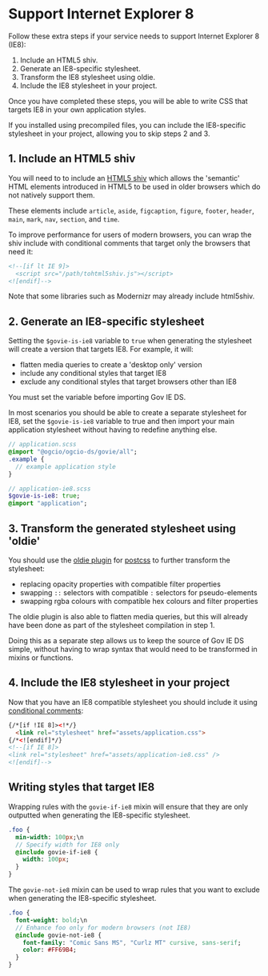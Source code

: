 
<Meta title="Docs/Support Internet Explorer 8" />

# Support Internet Explorer 8

Follow these extra steps if your service needs to support Internet Explorer 8 (IE8):

1. Include an HTML5 shiv.
2. Generate an IE8-specific stylesheet.
3. Transform the IE8 stylesheet using oldie.
4. Include the IE8 stylesheet in your project.

Once you have completed these steps, you will be able to <Link href='?path=/docs/docs-support-internet-explorer-8--docs/#writing-styles-that-target-ie8'>write CSS that targets IE8 in your own application styles</Link>.

If you <Link href='?path=/story/docs-install-using-precompiled-files--docs'>installed using precompiled files</Link>, you can include the IE8-specific stylesheet in your project, allowing you to skip steps 2 and 3.

## 1. Include an HTML5 shiv

You will need to to include an [HTML5 shiv](https://github.com/aFarkas/html5shiv) which allows the 'semantic' HTML elements introduced in HTML5 to be used in older browsers which do not natively support them.

These elements include `article`, `aside`, `figcaption`, `figure`, `footer`, `header`, `main`, `mark`, `nav`, `section`, and `time`.

To improve performance for users of modern browsers, you can wrap the shiv include with conditional comments that target only the browsers that need it:

```html
<!--[if lt IE 9]>
  <script src="/path/tohtml5shiv.js"></script>
<![endif]-->
```

Note that some libraries such as Modernizr may already include html5shiv.

## 2. Generate an IE8-specific stylesheet

Setting the `$govie-is-ie8` variable to `true` when generating the stylesheet will create a version that targets IE8. For example, it will:

- flatten media queries to create a 'desktop only' version
- include any conditional styles that target IE8
- exclude any conditional styles that target browsers other than IE8

You must set the variable before importing Gov IE DS.

In most scenarios you should be able to create a separate stylesheet for IE8, set the `$govie-is-ie8` variable to true and then import your main application stylesheet without having to redefine anything else.

```sass
// application.scss
@import "@ogcio/ogcio-ds/govie/all";
.example {
  // example application style
}

// application-ie8.scss
$govie-is-ie8: true;
@import "application";
```

## 3. Transform the generated stylesheet using 'oldie'

You should use the [oldie plugin](https://github.com/jonathantneal/oldie) for [postcss](https://github.com/postcss/postcss) to further transform the stylesheet:

- replacing opacity properties with compatible filter properties
- swapping `::` selectors with compatible `:` selectors for pseudo-elements
- swapping rgba colours with compatible hex colours and filter properties

The oldie plugin is also able to flatten media queries, but this will already have been done as part of the stylesheet compilation in step 1.

Doing this as a separate step allows us to keep the source of Gov IE DS simple, without having to wrap syntax that would need to be transformed in mixins or functions.

## 4. Include the IE8 stylesheet in your project

Now that you have an IE8 compatible stylesheet you should include it using [conditional comments](https://www.quirksmode.org/css/condcom.html):

```html
{/*[if !IE 8]><!*/}
  <link rel="stylesheet" href="assets/application.css">
{/*<![endif]*/}
<!--[if IE 8]>
<link rel="stylesheet" href="assets/application-ie8.css" />
<![endif]-->
```

<h2 id="writing-styles-that-target-ie8">Writing styles that target IE8</h2>

Wrapping rules with the `govie-if-ie8` mixin will ensure that they are only outputted when generating the IE8-specific stylesheet.

```sass
.foo {
  min-width: 100px;\n
  // Specify width for IE8 only
  @include govie-if-ie8 {
    width: 100px;
  }
}
```

The `govie-not-ie8` mixin can be used to wrap rules that you want to exclude when generating the IE8-specific stylesheet.

```sass
.foo {
  font-weight: bold;\n
  // Enhance foo only for modern browsers (not IE8)
  @include govie-not-ie8 {
    font-family: "Comic Sans MS", "Curlz MT" cursive, sans-serif;
    color: #FF69B4;
  }
}
```
